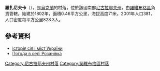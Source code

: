 {{coord|47|47|16|N|32|22|41|E|scale:100000|display=title}}

'''羅扎尼夫卡'''（{{lang-uk|Розанівка}}），是[[烏克蘭|烏克蘭]]的村落，位於該國南部[[尼古拉耶夫州|尼古拉耶夫州]]，由[[諾維布格區|諾維布格區]]負責管轄，始建於1802年，面積0.46平方公里，海拔高度71米，2001年人口381，人口密度每平方公里828.3人。

==參考資料==
* [https://web.archive.org/web/20100825065338/http://www.igsu.org.ua/Nikolaevskaja.obl/Novobugskij.rajon/Rozanovka.html Історія сіл і міст України]
* [http://weather.in.ua/ua/nikolaevskaja/22505 Погода в селі Розанівка] {{Wayback|url=http://weather.in.ua/ua/nikolaevskaja/22505 |date=20160606232457 }}

[[Category:尼古拉耶夫州村落|Category:尼古拉耶夫州村落]]
[[Category:諾維布格區村落|Category:諾維布格區村落]]


{{Mykolaiv-geo-stub}}